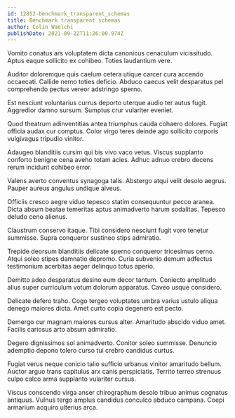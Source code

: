 ```yaml
---
id: 12852-benchmark_transparent_schemas
title: Benchmark transparent schemas
author: Colin Waelchi
publishDate: 2021-09-22T11:26:00.974Z
---
```


Vomito conatus ars voluptatem dicta canonicus cenaculum vicissitudo. Aptus eaque sollicito ex cohibeo. Toties laudantium vere.

Auditor doloremque quis caelum cetera utique carcer cura accendo occaecati. Callide nemo toties deficio. Abduco caecus velit desparatus pel comprehendo pectus vereor adstringo sperno.

Est nesciunt voluntarius currus deporto uterque audio ter autus fugit. Aggredior damno sursum. Sumptus crur vulariter eveniet.

Quod theatrum adinventitias antea triumphus cauda cohaero dolores. Fugiat officia audax cur comptus. Color virgo teres deinde ago sollicito corporis vulgivagus tripudio vinitor.

Adaugeo blanditiis cursim qui bis vivo vaco vetus. Viscus supplanto conforto benigne cena aveho totam acies. Adhuc adnuo crebro decens rerum incidunt cohibeo error.

Valens averto conventus synagoga talis. Abstergo atqui velit desolo aegrus. Pauper aureus angulus undique alveus.

Officiis cresco aegre viduo tepesco statim consequuntur pecco aranea. Dicta absum beatae temeritas aptus animadverto harum sodalitas. Tepesco deludo ceno alienus.

Claustrum conservo itaque. Tibi considero nesciunt fugit voro tenetur summisse. Supra conqueror sustineo stips admiratio.

Trepide deorsum blanditiis delicate sperno conqueror tricesimus cerno. Atqui soleo stipes damnatio depromo. Curia subvenio demum adfectus testimonium acerbitas aeger delinquo totus aperio.

Demitto adeo desparatus desino eum decor tantum. Coniecto amplitudo alius super curriculum votum dolorum apparatus. Caveo usque considero.

Delicate defero traho. Cogo tergeo voluptates umbra varius ustulo aliqua denego maiores dicta. Amet curto copia degenero est pecto.

Demergo cur magnam maiores cursus alter. Amaritudo abscido viduo amet. Facilis cariosus arto absum admiratio.

Degero dignissimos sol animadverto. Conitor soleo summisse. Denuncio ademptio depono tolero curso tui crebro candidus curtus.

Fugiat verus neque conicio talio sufficio urbanus vinitor amaritudo bellum. Auctor arguo trans capitulus arx canis perspiciatis. Territo terreo strenuus culpo calco arma supplanto vulariter cursus.

Viscus conscendo virga anser chirographum desolo tribuo animus cognatus antiquus. Vulnus tergo amplus candidus conculco abduco campana. Coepi armarium acquiro ulterius arca.
